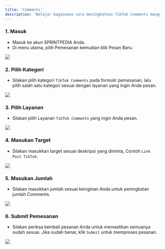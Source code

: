 ```yaml
---
title: 'Comments'
description: 'Belajar bagaimana cara meningkatkan TikTok Comments menggunakan SPRINTPEDIA.'
---
```


### 1. Masuk
- Masuk ke akun <Tooltip tip="SMM Panel Indonesia">SPRINTPEDIA</Tooltip> Anda.
- Di menu utama, pilih Pemesanan kemudian klik Pesan Baru.  
<Frame>
<img src="/images/menu-pesan-baru.png"/>
</Frame>

### 2. Pilih Kategori
- Silakan pilih kategori <code>TikTok Comments</code> pada formulir pemesanan, lalu pilih salah satu kategori sesuai dengan layanan yang ingin Anda pesan.
<Frame>
<img src="/images/from-pesan-kategori-tiktok-comments.png"/>
</Frame>

### 3. Pilih Layanan
- Silakan pilih Layanan <code>TikTok Comments</code> yang ingin Anda pesan.
<Frame>
<img src="/images/from-pesan-layanan-tiktok-comments.png"/>
</Frame>

### 4. Masukan Target
- Silakan masukkan target sesuai deskripsi yang diminta, Contoh <code>Link Post TikTok</code>.
<Frame>
<img src="/images/form-pesan-target-tiktok-example.png"/>
</Frame>

### 5. Masukan Jumlah
- Silakan masukkan jumlah sesuai keinginan Anda untuk peningkatan jumlah Comments.
<Frame>
<img src="/images/from-pesan-jumlah-tiktok-comments.png"/>
</Frame>

### 6. Submit Pemesanan
- Silakan periksa kembali pesanan Anda untuk memastikan semuanya sudah sesuai. Jika sudah benar, klik <code>Submit</code> untuk memproses pesanan.
<Frame>
<img src="/images/form-pesan-submit-tiktok-comments.png"/>
</Frame>
